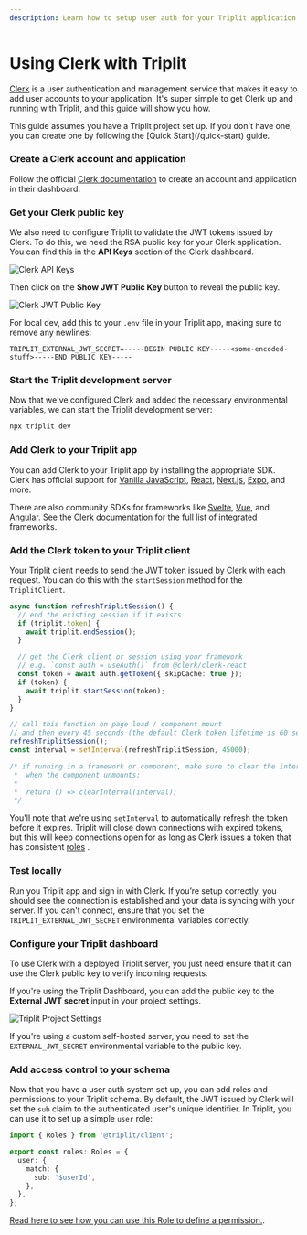 ```yaml
---
description: Learn how to setup user auth for your Triplit application with Clerk.
---
```



# Using Clerk with Triplit

[Clerk](https://clerk.com) is a user authentication and management service that makes it easy to add user accounts to your application. It's super simple to get Clerk up and running with Triplit, and this guide will show you how.

<Callout>
  This guide assumes you have a Triplit project set up. If you don't have one,
  you can create one by following the [Quick Start](/quick-start) guide.
</Callout>

<Steps>

### Create a Clerk account and application

Follow the official [Clerk documentation](https://docs.clerk.dev/) to create an account and application in their dashboard.

### Get your Clerk public key

We also need to configure Triplit to validate the JWT tokens issued by Clerk. To do this, we need the RSA public key for your Clerk application. You can find this in the **API Keys** section of the Clerk dashboard.

![Clerk API Keys](/clerk-auth-guide/api-keys-overview.png)

Then click on the **Show JWT Public Key** button to reveal the public key.

![Clerk JWT Public Key](/clerk-auth-guide/api-keys-public-key.png)

For local dev, add this to your `.env` file in your Triplit app, making sure to remove any newlines:

```env copy
TRIPLIT_EXTERNAL_JWT_SECRET=-----BEGIN PUBLIC KEY-----<some-encoded-stuff>-----END PUBLIC KEY-----
```

### Start the Triplit development server

Now that we've configured Clerk and added the necessary environmental variables, we can start the Triplit development server:

```bash
npx triplit dev
```

### Add Clerk to your Triplit app

You can add Clerk to your Triplit app by installing the appropriate SDK. Clerk has official support for [Vanilla JavaScript](https://clerk.com/docs/quickstarts/javascript), [React](https://clerk.com/docs/quickstarts/react), [Next.js](https://clerk.com/docs/quickstarts/nextjs), [Expo](https://clerk.com/docs/quickstarts/expo), and more.

There are also community SDKs for frameworks like [Svelte](https://github.com/markjaquith/clerk-sveltekit), [Vue](https://vue-clerk.vercel.app/), and [Angular](https://github.com/anagstef/ngx-clerk?tab=readme-ov-file#ngx-clerk). See the [Clerk documentation](https://clerk.com/docs) for the full list of integrated frameworks.

### Add the Clerk token to your Triplit client

Your Triplit client needs to send the JWT token issued by Clerk with each request. You can do this with the `startSession` method for the `TriplitClient`.

```ts copy
async function refreshTriplitSession() {
  // end the existing session if it exists
  if (triplit.token) {
    await triplit.endSession();
  }

  // get the Clerk client or session using your framework
  // e.g. `const auth = useAuth()` from @clerk/clerk-react
  const token = await auth.getToken({ skipCache: true });
  if (token) {
    await triplit.startSession(token);
  }
}

// call this function on page load / component mount
// and then every 45 seconds (the default Clerk token lifetime is 60 seconds).
refreshTriplitSession();
const interval = setInterval(refreshTriplitSession, 45000);

/* if running in a framework or component, make sure to clear the interval
 *  when the component unmounts:
 *
 *  return () => clearInterval(interval);
 */
```

You'll note that we're using `setInterval` to automatically refresh the token before it expires. Triplit will close down connections with expired tokens, but this will keep connections open for as long as Clerk issues a token that has consistent [roles](/schemas/permissions#roles) .

### Test locally

Run you Triplit app and sign in with Clerk. If you’re setup correctly, you should see the connection is established and your data is syncing with your server. If you can't connect, ensure that you set the `TRIPLIT_EXTERNAL_JWT_SECRET` environmental variables correctly.

### Configure your Triplit dashboard

To use Clerk with a deployed Triplit server, you just need ensure that it can use the Clerk public key to verify incoming requests.

If you're using the Triplit Dashboard, you can add the public key to the **External JWT secret** input in your project settings.

![Triplit Project Settings](/dashboard-screenshots/authentication.png)

If you're using a custom self-hosted server, you need to set the `EXTERNAL_JWT_SECRET` environmental variable to the public key.

### Add access control to your schema

Now that you have a user auth system set up, you can add roles and permissions to your Triplit schema. By default, the JWT issued by Clerk will set the `sub` claim to the authenticated user's unique identifier. In Triplit, you can use it to set up a simple `user` role:

```ts copy
import { Roles } from '@triplit/client';

export const roles: Roles = {
  user: {
    match: {
      sub: '$userId',
    },
  },
};
```

[Read here to see how you can use this Role to define a permission.](/schemas/permissions).

</Steps>
